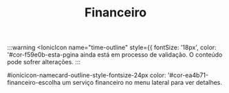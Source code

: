 ﻿---
sidebar_position: 1
title: Financeiro
---

:::warning
<IonicIcon name="time-outline" style={{ fontSize: '18px', color: '#cor-f59e0b-esta-pgina ainda está em processo de validação. O conteúdo pode sofrer alterações.
:::

#ionicicon-namecard-outline-style-fontsize-24px color: '#cor-ea4b71-financeiro-escolha um serviço financeiro no menu lateral para ver detalhes.

